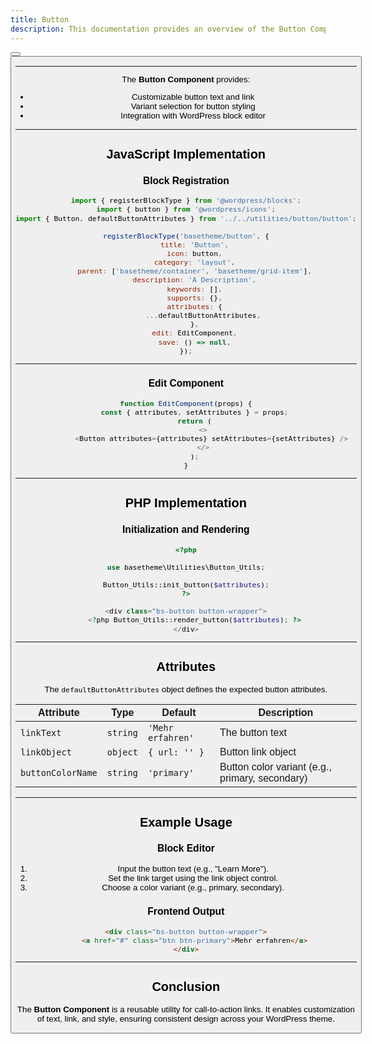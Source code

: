 ```yaml
---
title: Button
description: This documentation provides an overview of the Button Component, which renders customizable call-to-action buttons in WordPress blocks.
---
```




<Button title="Button Primary" color="primary" />
<Button title="Button Secondary" color="secondary" />

---

The **Button Component** provides:

-   Customizable button text and link
-   Variant selection for button styling
-   Integration with WordPress block editor

---

## JavaScript Implementation

### Block Registration

```javascript
import { registerBlockType } from '@wordpress/blocks';
import { button } from '@wordpress/icons';
import { Button, defaultButtonAttributes } from '../../utilities/button/button';

registerBlockType('basetheme/button', {
    title: 'Button',
    icon: button,
    category: 'layout',
    parent: ['basetheme/container', 'basetheme/grid-item'],
    description: 'A Description',
    keywords: [],
    supports: {},
    attributes: {
        ...defaultButtonAttributes,
    },
    edit: EditComponent,
    save: () => null,
});
```

---

### Edit Component

```javascript
function EditComponent(props) {
    const { attributes, setAttributes } = props;
    return (
        <>
            <Button attributes={attributes} setAttributes={setAttributes} />
        </>
    );
}
```

---

## PHP Implementation

### Initialization and Rendering

```php
<?php

use basetheme\Utilities\Button_Utils;

Button_Utils::init_button($attributes);
?>

<div class="bs-button button-wrapper">
    <?php Button_Utils::render_button($attributes); ?>
</div>
```

---

## Attributes

The `defaultButtonAttributes` object defines the expected button attributes.

| Attribute         | Type     | Default           | Description                                     |
| ----------------- | -------- | ----------------- | ----------------------------------------------- |
| `linkText`        | `string` | `'Mehr erfahren'` | The button text                                 |
| `linkObject`      | `object` | `{ url: '' }`     | Button link object                              |
| `buttonColorName` | `string` | `'primary'`       | Button color variant (e.g., primary, secondary) |

---

## Example Usage

### Block Editor

1. Input the button text (e.g., "Learn More").
2. Set the link target using the link object control.
3. Choose a color variant (e.g., primary, secondary).

### Frontend Output

```html
<div class="bs-button button-wrapper">
    <a href="#" class="btn btn-primary">Mehr erfahren</a>
</div>
```

---

## Conclusion

The **Button Component** is a reusable utility for call-to-action links. It enables customization of text, link, and style, ensuring consistent design across your WordPress theme.
